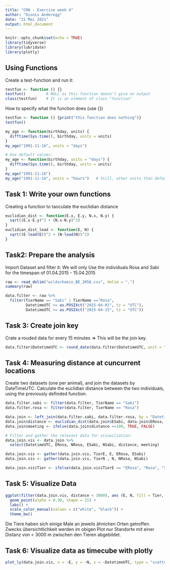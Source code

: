 ```yaml
---
title: "CMA - Exercise week 4"
author: "Dionis Anderegg"
date: "21 Mai 2021"
output: html_document
---
```


```r
knitr::opts_chunk$set(echo = TRUE)
library(tidyverse)
library(lubridate)
library(plotly)
```

## Using Functions

Create a test-function and run it:
```r
testfun <- function () {}
testfun()         # NULL as this function doesn't give an output
class(testfun)    # It is an element of class "function"
```

How to specify what the function does (use {})
```r
testfun <- function () {print("this function does nothing")}
testfun()

my_age <- function(birthday, units) {
  difftime(Sys.time(), birthday, units = units)
}
my_age("1991-11-16", units = "days")

# Use default values:
my_age <- function(birthday, units = "days") {
  difftime(Sys.time(), birthday, units = units)
}
my_age("1991-11-16")
my_age("1991-11-16", units = "hours")   # Still, other units than default are possible.
```

## Task 1: Write your own functions
Creating a function to taoculate the euclidian distance
```r
euclidian_dist <- function(E.x, E.y, N.x, N.y) {
  sqrt((E.x-E.y)^2 + (N.x-N.y)^2)
}
euclidian_dist_lead <- function(E, N) {
  sqrt((E-lead(E))^2 + (N-lead(N))^2)
}
```

## Task2: Prepare the analysis
Import Dataset and filter it:
We will only Use the individuals Rosa and Sabi for the timespan of 01.04.2015 - 15.04.2015
```r
raw <- read_delim("wildschwein_BE_2056.csv", delim = ",")
summary(raw)

data.filter <- raw %>%
  filter(TierName == "Sabi" | TierName =="Rosa", 
         DatetimeUTC >= as.POSIXct("2015-04-01", tz = "UTC"), 
         DatetimeUTC <= as.POSIXct("2015-04-15", tz = "UTC"))
```

## Task 3: Create join key
Crate a rouded data for every 15 minutes => This will be the join key.
```r
data.filter$DatetimeUTC <- round_date(data.filter$DatetimeUTC, unit = "15 minutes")
```


## Task 4: Measuring distance at cuncurrent locations
Create two datasets (one per animal), and join the datasets by DateTimeUTC.
Calculate the euclidian distance between the two individuals, using the previously definded function.
```r
data.filter.sabi <- filter(data.filter, TierName == "Sabi")
data.filter.rosa <- filter(data.filter, TierName == "Rosa")

data.join <- left_join(data.filter.sabi, data.filter.rosa, by = "DatetimeUTC", suffix = c("Sabi", "Rosa"))
data.join$distance <- euclidian_dist(data.join$ESabi, data.join$ERosa, data.join$NSabi, data.join$NRosa)
data.join$meeting <- ifelse(data.join$distance <=100, TRUE, FALSE)

# Filter and gather the relevant data for visuailzation:
data.join.vis <- data.join %>%
  select(DatetimeUTC, ERosa, NRosa, ESabi, NSabi, distance, meeting)

data.join.vis <- gather(data.join.vis, TierE, E, ERosa, ESabi)
data.join.vis <- gather(data.join.vis, TierN , N, NRosa, NSabi)

data.join.vis$Tier <- ifelse(data.join.vis$TierE == "ERosa", "Rosa", "Sabi")

```

## Task 5: Visualize Data
```r
ggplot(filter(data.join.vis, distance < 3000), aes (E, N, fill = Tier, col = meeting)) +
  geom_point(alpha = 0.30, shape = 21) +
  labs() +
  scale_color_manual(values = c("white", "black")) +
  theme_bw()
```

Die Tiere haben sich einige Male an jeweils ähnichen Orten getroffen. Zwecks übersichtlichkeit werden im obigen Plot nur Standorte mit einer Distanz von < 3000 m zwischen den Tieren abgebildet.


## Task 6: Visualize data as timecube with plotly
```r
plot_ly(data.join.vis, x = ~E, y = ~N, z = ~DatetimeUTC, type = "scatter3d", mode = "lines", color = ~Tier)
```


